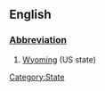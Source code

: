 ==English==
[[Category:State]]
===[[Wiktionary:List of acronyms and abbreviations|Abbreviation]]===
#[[Wyoming]] (US state)